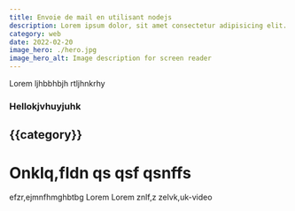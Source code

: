 ```yaml
---
title: Envoie de mail en utilisant nodejs
description: Lorem ipsum dolor, sit amet consectetur adipisicing elit. Modi blanditiis fuga quidem accusamus eligendi id voluptatem! Numquam labore tempore eos perferendis, consequatur accusamus explicabo, tempora molestias aperiam fuga aliquam sed.
category: web
date: 2022-02-20
image_hero: ./hero.jpg
image_hero_alt: Image description for screen reader
---
```


Lorem ljhbbhbjh  rtljhnkrhy

### Hellokjvhuyjuhk
## {{category}}

# Onklq,fldn qs qsf qsnffs
efzr,ejmnfhmghbtbg
Lorem Lorem znlf,z zelvk,uk-video